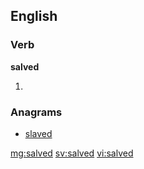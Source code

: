 ==English==

===Verb===
'''salved'''

# {{past of|[[salve]]}}

===Anagrams===
* [[slaved#English|slaved]]

[[mg:salved]]
[[sv:salved]]
[[vi:salved]]